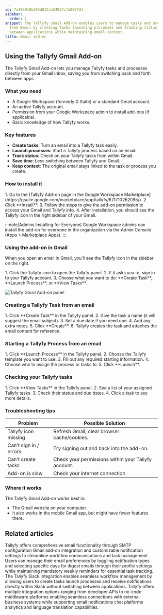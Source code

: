 ```yaml
---
id: 7a426918b395d032cb24967c7a0077d1
sidebar:
  order: 1
snippet: The Tallyfy Gmail Add-on enables users to manage tasks and processes directly
  from Gmail by creating tasks launching processes and tracking status without switching
  between applications while maintaining email context.
title: Gmail add-on
---
```



## Using the Tallyfy Gmail Add-on

The Tallyfy Gmail Add-on lets you manage Tallyfy tasks and processes directly from your Gmail inbox, saving you from switching back and forth between apps.

### What you need

- A Google Workspace (formerly G Suite) or a standard Gmail account.
- An active Tallyfy account.
- Permission from your Google Workspace admin to install add-ons (if applicable).
- Basic knowledge of how Tallyfy works.

### Key features

- **Create tasks**: Turn an email into a Tallyfy task easily.
- **Launch processes**: Start a Tallyfy process based on an email.
- **Track status**: Check on your Tallyfy tasks from within Gmail.
- **Save time**: Less switching between Tallyfy and Gmail.
- **Keep context**: The original email stays linked to the task or process you create.

### How to install it

<Steps>
1. Go to the [Tallyfy Add-on page in the Google Workspace Marketplace](https://gsuite.google.com/marketplace/app/tallyfy/671710262095/).
2. Click **Install**.
3. Follow the steps to give the add-on permission to access your Gmail and Tallyfy info.
4. After installation, you should see the Tallyfy icon in the right sidebar of your Gmail.
</Steps>

:::note[Admins Installing for Everyone]
Google Workspace admins can install the add-on for everyone in the organization via the Admin Console (Apps > Marketplace Apps).
:::

### Using the add-on in Gmail

When you open an email in Gmail, you'll see the Tallyfy icon in the sidebar on the right.

<Steps>
1. Click the Tallyfy icon to open the Tallyfy panel.
2. If it asks you to, sign in to your Tallyfy account.
3. Choose what you want to do: **Create Task**, **Launch Process**, or **View Tasks**.
</Steps>

![Tallyfy Gmail Add-on panel](https://screenshots.tallyfy.com/file-orF3UnYz5p.png)

### Creating a Tallyfy Task from an email

<Steps>
1. Click **Create Task** in the Tallyfy panel.
2. Give the task a name (it will suggest the email subject).
3. Set a due date if you need one.
4. Add any extra notes.
5. Click **Create**.
6. Tallyfy creates the task and attaches the email content for reference.
</Steps>

### Starting a Tallyfy Process from an email

<Steps>
1. Click **Launch Process** in the Tallyfy panel.
2. Choose the Tallyfy template you want to use.
3. Fill out any required starting information.
4. Choose who to assign the process or tasks to.
5. Click **Launch**.
</Steps>

### Checking your Tallyfy tasks

<Steps>
1. Click **View Tasks** in the Tallyfy panel.
2. See a list of your assigned Tallyfy tasks.
3. Check their status and due dates.
4. Click a task to see more details.
</Steps>

### Troubleshooting tips

| Problem                 | Possible Solution                                    |
|-------------------------|------------------------------------------------------|
| Tallyfy icon missing    | Refresh Gmail, clear browser cache/cookies.          |
| Can't sign in / errors | Try signing out and back into the add-on.            |
| Can't create tasks      | Check your permissions within your Tallyfy account.  |
| Add-on is slow        | Check your internet connection.                      |

### Where it works

The Tallyfy Gmail Add-on works best in:
- The Gmail website on your computer.
- It also works in the mobile Gmail app, but might have fewer features there.


## Related articles
<CardGrid>
<LinkTitleCard header="<b>Integrations > Email and SMTP</b>" href="/products/pro/integrations/email/" > Tallyfy offers comprehensive email functionality through SMTP configuration Gmail add-on integration and customizable notification settings to streamline workflow communications and task management. </LinkTitleCard>
<LinkTitleCard header="<b>Personal Settings > Manage email notifications</b>" href="/products/pro/settings/personal-settings/how-can-i-manage-email-notifications-in-tallyfy/" > Users can manage their email preferences by toggling notification types and selecting specific days for digest emails through their profile settings while maintaining mandatory weekly reminders for essential task tracking. </LinkTitleCard>
<LinkTitleCard header="<b>Integrations > Slack</b>" href="/products/pro/integrations/slack/" > The Tallyfy Slack integration enables seamless workflow management by allowing users to create tasks launch processes and receive notifications directly within Slack without switching between applications. </LinkTitleCard>
<LinkTitleCard header="<b>Pro > Integrations</b>" href="/products/pro/integrations/" > Tallyfy offers multiple integration options ranging from developer APIs to no-code middleware platforms enabling seamless connections with external business systems while supporting email notifications chat platforms analytics and language translation capabilities. </LinkTitleCard>
</CardGrid>